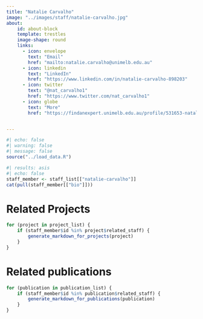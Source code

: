 ```yaml
---
title: "Natalie Carvalho"
image: "../images/staff/natalie-carvalho.jpg"
about:
    id: about-block
    template: trestles
    image-shape: round
    links:
      - icon: envelope
        text: "Email"
        href: "mailto:natalie.carvalho@unimelb.edu.au"
      - icon: linkedin
        text: "LinkedIn"
        href: "https://www.linkedin.com/in/natalie-carvalho-898203"
      - icon: twitter
        text: "@nat_carvalho1"
        href: "https://www.twitter.com/nat_carvalho1"
      - icon: globe
        text: "More"
        href: "https://findanexpert.unimelb.edu.au/profile/531653-natalie-carvalho"


---
```

   
```r
#| echo: false
#| warning: false
#| message: false
source("../load_data.R")
```
::: {#about-block}

```r
#| results: asis
#| echo: false
staff_member <- staff_list[["natalie-carvalho"]]
cat(pull(staff_member[["bio"]]))

```

:::

# Related Projects

```r
for (project in project_list) {
    if (staff_member$id %in% project$related_staff) {
        generate_markdown_for_projects(project)
    }
}
```

# Related publications

```r
for (publication in publication_list) {
    if (staff_member$id %in% publication$related_staff) {
        generate_markdown_for_publications(publication)
    }
}
```
